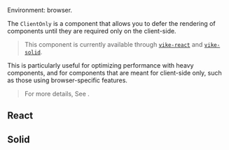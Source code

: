 
Environment: browser.

The `ClientOnly` is a component that allows you to defer the rendering of components until they are required only on the client-side.

> This component is currently available through [`vike-react`](https://github.com/vikejs/vike-react) and [`vike-solid`](https://github.com/vikejs/vike-solid).

This is particularly useful for optimizing performance with heavy components, and for components that are meant for client-side only, such as those using browser-specific features.

> For more details, See <Link href="/client-only-components" />.

## React

<ClientOnlyCommon packageName="vike-react" hasDepsArgument={true} />

## Solid

<ClientOnlyCommon packageName="vike-solid" hasDepsArgument={false} />
